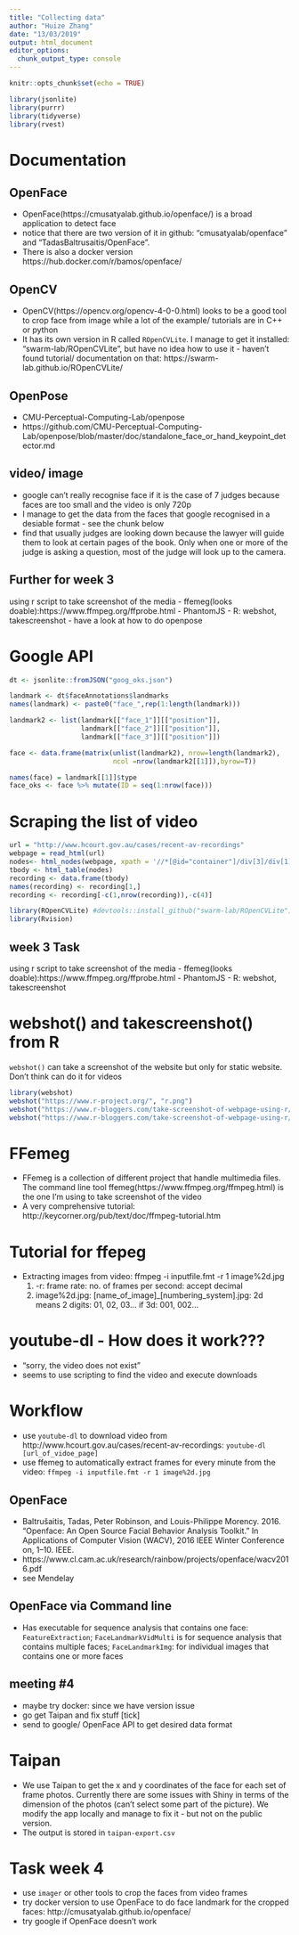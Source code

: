 ```yaml
---
title: "Collecting data"
author: "Huize Zhang"
date: "13/03/2019"
output: html_document
editor_options: 
  chunk_output_type: console
---
```


```r
knitr::opts_chunk$set(echo = TRUE)
```


```r
library(jsonlite)
library(purrr)
library(tidyverse)
library(rvest)
```

# Documentation
## OpenFace 
- OpenFace(https://cmusatyalab.github.io/openface/) is a broad application to detect face  
- notice that there are two version of it in github: "cmusatyalab/openface" and "TadasBaltrusaitis/OpenFace". 
- There is also a docker version  https://hub.docker.com/r/bamos/openface/

## OpenCV
- OpenCV(https://opencv.org/opencv-4-0-0.html) looks to be a good tool to crop face from image while a lot of the example/ tutorials are in C++ or python
- It has its own version in R called `ROpenCVLite`. I manage to get it installed: "swarm-lab/ROpenCVLite", but have no idea how to use it - haven't found tutorial/ documentation on that: https://swarm-lab.github.io/ROpenCVLite/

## OpenPose
- CMU-Perceptual-Computing-Lab/openpose
- https://github.com/CMU-Perceptual-Computing-Lab/openpose/blob/master/doc/standalone_face_or_hand_keypoint_detector.md

## video/ image
- google can't really recognise face if it is the case of 7 judges because faces are too small and the video is only 720p
- I manage to get the data from the faces that google recognised in a desiable format - see the chunk below
- find that usually judges are looking down because the lawyer will guide them to look at certain pages of the book. Only when one or more of the judge is asking a question, most of the judge will look up to the camera. 


## Further for week 3
using r script to take screenshot of the media 
- ffemeg(looks doable):https://www.ffmpeg.org/ffprobe.html 
- PhantomJS
- R: webshot, takescreenshot
- have a look at how to do openpose 

# Google API
```r

dt <- jsonlite::fromJSON("goog_oks.json")

landmark <- dt$faceAnnotations$landmarks
names(landmark) <- paste0("face_",rep(1:length(landmark)))

landmark2 <- list(landmark[["face_1"]][["position"]],
                  landmark[["face_2"]][["position"]],
                  landmark[["face_3"]][["position"]])

face <- data.frame(matrix(unlist(landmark2), nrow=length(landmark2), 
                          ncol =nrow(landmark2[[1]]),byrow=T))

names(face) = landmark[[1]]$type
face_oks <- face %>% mutate(ID = seq(1:nrow(face)))

```

# Scraping the list of video
```r
url = "http://www.hcourt.gov.au/cases/recent-av-recordings"
webpage = read_html(url)
nodes<- html_nodes(webpage, xpath = '//*[@id="container"]/div[3]/div[1]/table')
tbody <- html_table(nodes)
recording <- data.frame(tbody)
names(recording) <- recording[1,]
recording <- recording[-c(1,nrow(recording)),-c(4)]
```

```r
library(ROpenCVLite) #devtools::install_github("swarm-lab/ROpenCVLite")
library(Rvision)

```

## week 3 Task
using r script to take screenshot of the media 
- ffemeg(looks doable):https://www.ffmpeg.org/ffprobe.html 
- PhantomJS
- R: webshot, takescreenshot

# webshot() and takescreenshot() from R
`webshot()` can take a screenshot of the website but only for static website. Don't think can do it for videos

```r
library(webshot)
webshot("https://www.r-project.org/", "r.png")
webshot("https://www.r-bloggers.com/take-screenshot-of-webpage-using-r/", "rblogger.png")
webshot("https://www.r-bloggers.com/take-screenshot-of-webpage-using-r/", "rblogger.png", cliprect = "viewport")
```

# FFemeg 

- FFemeg is a collection of different project that handle multimedia files. The command line tool ffemeg(https://www.ffmpeg.org/ffmpeg.html) is the one I'm using to take screenshot of the video
- A very comprehensive tutorial: http://keycorner.org/pub/text/doc/ffmpeg-tutorial.htm

# Tutorial for ffepeg 

- Extracting images from video: ffmpeg -i inputfile.fmt -r 1 image%2d.jpg
  1) -r: frame rate: no. of frames per second: accept decimal
  2) image%2d.jpg: [name_of_image]_[numbering_system].jpg: 2d means 2 digits: 01, 02, 03... if 3d: 001, 002...

# youtube-dl - How does it work???

- "sorry, the video does not exist" 
- seems to use scripting to find the video and execute downloads

# Workflow

- use `youtube-dl` to download video from http://www.hcourt.gov.au/cases/recent-av-recordings: `youtube-dl [url_of_vidoe_page]` 
- use ffemeg to automatically extract frames for every minute from the video: `ffmpeg -i inputfile.fmt -r 1 image%2d.jpg` 

## OpenFace

- Baltrušaitis,	Tadas,	Peter	Robinson,	and	Louis-Philippe	Morency.	2016.	“Openface:	An	Open	Source	Facial	Behavior	Analysis	Toolkit.”	In	Applications	of	Computer	Vision	(WACV),	2016	IEEE	Winter	Conference	on,	1–10.	IEEE.
- https://www.cl.cam.ac.uk/research/rainbow/projects/openface/wacv2016.pdf
- see Mendelay

## OpenFace via Command line

- Has executable for sequence analysis that contains one face: `FeatureExtraction`; `FaceLandmarkVidMulti` is for sequence analysis that contains multiple faces; `FaceLandmarkImg`: for individual images that contains one or more faces 

## meeting #4
- maybe try docker: since we have version issue 
- go get Taipan and fix stuff [tick]
- send to google/ OpenFace API to get desired data format

# Taipan

- We use Taipan to get the x and y coordinates of the face for each set of frame photos. Currently there are some issues with Shiny in terms of the dimension of the photos (can't select some part of the picture). We modify the app locally and manage to fix it - but not on the public version. 
- The output is stored in `taipan-export.csv`

# Task week 4
- use `imager` or other tools to crop the faces from video frames 
- try docker version to use OpenFace to do face landmark for the cropped faces: http://cmusatyalab.github.io/openface/
- try google if OpenFace doesn't work 
